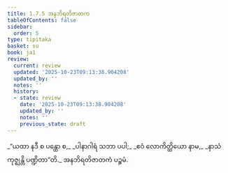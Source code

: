 ```yaml
---
title: 1.7.5 အနဘိရတိဇာတက
tableOfContents: false
sidebar:
  order: 5
type: tipitaka
basket: su
book: ja1
review:
  current: review
  updated: '2025-10-23T09:13:38.904208'
  updated_by: ''
  notes: ''
  history:
  - state: review
    date: '2025-10-23T09:13:38.904208'
    updated_by: ''
    notes: ''
    previous_state: draft
---
```



<ReviewStatus review={frontmatter.review} showDetails={true} />

<HypothesisAnnotation frontmatter={frontmatter} />

<DynamicBreadcrumb />

<Division number="65" book="ja1" e="ch" v="22" p="16">

<Paragraph number="143" type="verses" book="ja1">
_“ယထာ နဒီ စ ပန္ထော စ,_  
_ပါနာဂါရံ သဘာ ပပါ;_  
_ဧဝံ လောကိတ္ထိယော နာမ,_  
_နာသံ ကုဇ္ဈန္တိ ပဏ္ဍိတာ”တိ._  


</Paragraph>
</Division>

<Paragraph number="144" type="center" book="ja1">
အနဘိရတိဇာတကံ ပဉ္စမံ.
</Paragraph>